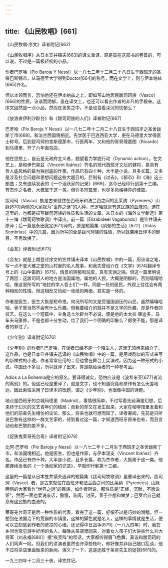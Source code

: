 ```yaml
---
---
---
```

title: 《山民牧唱》[661]
---




《山民牧唱·序文》译者附记[662]


《山民牧唱序》从日本笠井镇夫[663]的译文重译，原是载在这部书的卷首的，可以说，不过是一篇极轻松的小品。

作者巴罗哈（Pío Baroja Y Nessi）以一八七二年十二月二十八日生于西班牙的圣绥巴斯锵市，从马德里大学得到Doctor[664]的称号，而在文学上，则与伊本纳兹[665]齐名。

但以本领而言，恐怕他还在伊本纳兹之上，即如写山地居民跋司珂族（Vasco）[666]的性质，诙谐而阴郁，虽在译文上，也还可以看出作者的非凡的手段来。这序文固然是一点小品，然而在发笑之中，不是也含着深沉的忧郁么？





《放浪者伊利沙辟台》和《跋司珂族的人们》译者附记[667]


巴罗哈（Pío Baroja Y Nessi）以一八七二年十二月二十八日生于西班牙之圣舍跋斯丁市[668]，和法兰西国境相近。先学医于巴连西亚大学，更在马德里大学得医士称号。后到跋司珂的舍斯德那市，行医两年，又和他的哥哥理嘉图（Ricardo）到马德里，开了六年面包店。

他在思想上，自云是无政府主义者，翘望着力学底行动（Dynamic action）。在文艺上，是和伊巴臬兹（Vincent Ibáñez）齐名的现代西班牙文坛的健将，是具有哲人底风格的最为独创底的作家。作品已有四十种，大半是小说，且多长篇，又多是涉及社会问题和思想问题这些大题目的。巨制有《过去》，《都市》和《海》这三部曲；又有连续发表的《一个活跃家的记录》[669]，迄今已经印行到第十三编。有杰作之名者，大概属于这一类。但许多短篇里，也尽多风格特异的佳篇。

跋司珂（Vasco）族是古来就住在西班牙和法兰西之间的比莱纳（Pyrenees）山脉[670]两侧的大家视为“世界之谜”的人种，巴罗哈就禀有这民族的血液的。选在这里的，也都是描写跋司珂族的性质和生活的文章，从日本的《海外文学新选》第十三编《跋司珂牧歌调》中译出。前一篇（Elizabideel Vagabundo）是笠井镇夫原译；后一篇是永田宽定[671]译的，原是短篇集《阴郁的生活》[672]（Vidas Sombrias）中的几篇，因为所写的全是跋司珂族的性情，所以就袭用日译本的题目，不再改换了。





《会友》译者附记[673]


《会友》就是上期登过序文的笠井镇夫译本《山民牧唱》中的一篇，用诙谐之笔，写一点不登大雅之堂的山村里的名人故事，和我先曾绍介在《文学》[674]翻译专号上的《山中笛韵》[675]，情景的阴郁和玩皮，真有天渊之隔。但这一篇里明说了两回：这跋司珂人的地方是法国属地。属地的人民，大概是阴郁的，否则嘻嘻哈哈，像这里所写的“培拉的学人哲士们”一样。同是一处的居民，外观上往往会有两种相反的性情。但这相反又恰如一张纸的两面，其实是一体的。

作者是医生，医生大抵是短命鬼，何况所写的又是受强国迫压的山民，虽然嘻嘻哈哈，骨子里当然不会有什么乐趣。但我要绍介的就并不是文学的乐趣，却是作者的技艺。在这么一个短篇中，主角迭土尔辟台不必说，便是他的太太拉·康迪多，马车夫马匿修，不是也都十分生动，给了我们一个明确的印象么？假使不能，那是译者的罪过了。





《少年别》译者附记[676]


《少年别》的作者P.巴罗哈，在读者已经不是一个陌生人，这里无须再来绍介了。这作品，也是日本笠井镇夫选译的《山民牧唱》中的一篇，是用戏剧似的形式来写的新样式的小说，作者常常应用的；但也曾在舞台上实演过。因为这一种形式的小说，中国还不多见，所以就译了出来，算是献给读者的一种参考品。

Adios a La Bohemia是它的原名，要译得诚实，恐怕应该是《波希米亚[677]者流的离别》的。但这已经是重译了，就是文字，也不知道究竟和原作有怎么天差地远，因此索性采用了日译本的改题，谓之《少年别》，也很像中国的诗题。

地点是西班牙的京城玛德里（Madrid），事情很简单，不过写着先前满是幻想，后来终于幻灭的文艺青年们的结局；而新的却又在发生起来，大家在咖啡馆里发着和他们的前辈先生相仿的议论，那么，将来也就可想而知了。译者寡闻，先前是只听说巴黎有这样的一群文艺家的，待到看过这一篇，才知道西班牙原来也有，而且言动也和巴黎的差不多。





《促狭鬼莱哥羌台奇》译者附记[678]


比阿·巴罗哈（Pío Baroja y Nessi）以一八七二年十二月生于西班牙之圣舍跋斯丁市，和法国境相近。他是医生，但也是作家，与伊本涅支（Vincent Ibáñez）齐名。作品已有四十种，大半是小说，且多长篇，称为杰作者，大抵属于这一类。他那连续发表的《一个活动家的记录》，早就印行到第十三编。

这里的一篇是从日本笠井镇夫选译的短篇集《跋司珂牧歌调》里重译出来的。跋司珂（Vasco）者，是古来就位在西班牙和法兰西之间的比莱纳（Pyrenees）山脉两侧的大家看作“世界之谜”的民族，如作者所说，那性质是“正经，沉默，不愿说诳”，然而一面也爱说废话，傲慢，装阔，讨厌，善于空想和做梦；巴罗哈自己就禀有这民族的血液的。

莱哥羌台奇正是后一种性质的代表。看完了这一篇，好像不过是巧妙的滑稽。但一想到在法国治下的荒僻的市镇里，这样的脚色就是名人，这样的事情就是生活，便可以立刻感到作者的悲凉的心绪。还记得中日战争[679]（一八九四年）时，我在乡间也常见游手好闲的名人，每晚从茶店里回来，对着女人孩子们大讲些什么刘大将军（刘永福[680]）摆“夜壶阵”的怪话，大家都听得眉飞色舞，真该和跋司珂的人们同声一叹。但我们的讲演者虽然也许添些枝叶，却好像并非自己随口乱谈，他不过将茶店里面贩来的新闻，演义了一下，这是还胜于莱哥先生的促狭[681]的。

一九三四年十二月三十夜，译完并记。